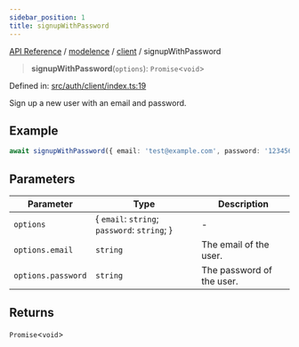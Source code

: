 ```yaml
---
sidebar_position: 1
title: signupWithPassword
---
```


[API Reference](/api-reference/modelence/client/functions/../../../index) / [modelence](/api-reference/modelence/client/functions/../../index) / [client](/api-reference/modelence/client/functions/../index) / signupWithPassword

> **signupWithPassword**(`options`): `Promise`\<`void`\>

Defined in: [src/auth/client/index.ts:19](https://github.com/modelence/modelence/blob/7d5ab6803a03a590fa9ba44d3ce0544ecf5463af/packages/modelence/src/auth/client/index.ts#L19)

Sign up a new user with an email and password.

## Example

```ts
await signupWithPassword({ email: 'test@example.com', password: '12345678' });
```

## Parameters

| Parameter | Type | Description |
| ------ | ------ | ------ |
| `options` | \{ `email`: `string`; `password`: `string`; \} | - |
| `options.email` | `string` | The email of the user. |
| `options.password` | `string` | The password of the user. |

## Returns

`Promise`\<`void`\>
